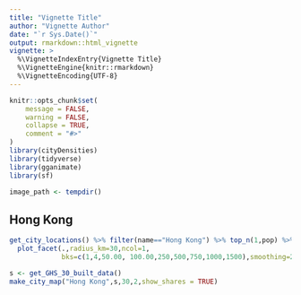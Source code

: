 ```yaml
---
title: "Vignette Title"
author: "Vignette Author"
date: "`r Sys.Date()`"
output: rmarkdown::html_vignette
vignette: >
  %\VignetteIndexEntry{Vignette Title}
  %\VignetteEngine{knitr::rmarkdown}
  %\VignetteEncoding{UTF-8}
---
```


```r
knitr::opts_chunk$set(
	message = FALSE,
	warning = FALSE,
	collapse = TRUE,
	comment = "#>"
)
library(cityDensities)
library(tidyverse)
library(gganimate)
library(sf)

image_path <- tempdir()
```


## Hong Kong
```r
get_city_locations() %>% filter(name=="Hong Kong") %>% top_n(1,pop) %>%
  plot_facet(.,radius_km=30,ncol=1,
             bks=c(1,4,50.00, 100.00,250,500,750,1000,1500),smoothing=250)
```

```r
s <- get_GHS_30_built_data()
make_city_map("Hong Kong",s,30,2,show_shares = TRUE)
```
